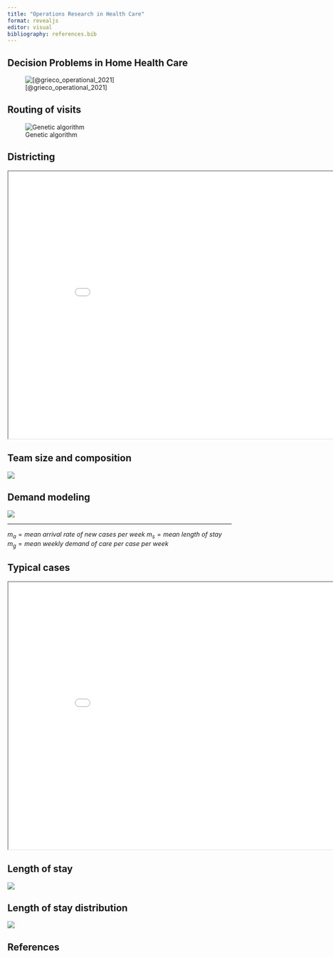 ```yaml
---
title: "Operations Research in Health Care"
format: revealjs
editor: visual
bibliography: references.bib
---
```


## Decision Problems in Home Health Care

![[@grieco_operational_2021]](or-in-hc_files/imgs/or-in-hc.jpeg)

## Routing of visits

![Genetic algorithm](or-in-hc_files/imgs/genetic.gif)

## Districting

```{=html}
<div>
<iframe src="or-in-hc_files/imgs/map.html" style="width:900px; height:600px;"></iframe>
</div>
```

## Team size and composition

![](or-in-hc_files/imgs/teams-ql.png)

## Demand modeling

![](or-in-hc_files/imgs/lemma.png)
<hr>
$m_a = mean\ arrival\ rate\ of\ new\ cases\ per\ week$
$m_s = mean\ length\ of\ stay$
$m_g = mean\ weekly\ demand\ of\ care\ per\ case\ per\ week$

## Typical cases

```{=html}
<div>
<iframe src="or-in-hc_files/imgs/losvsfreq.html" style="width:900px; height:600px;"></iframe>
</div>
```

## Length of stay

![](or-in-hc_files/imgs/survival.png)

## Length of stay distribution

![](or-in-hc_files/imgs/fitpv2.png)

## References

::: {#refs}
:::
